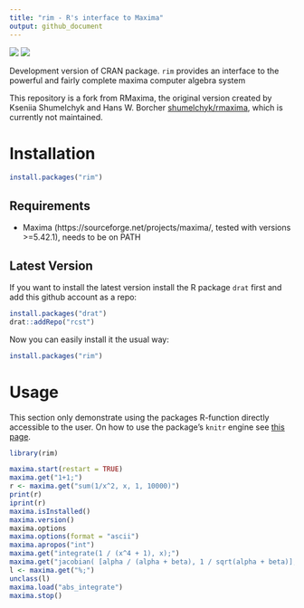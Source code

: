 ```yaml
---
title: "rim - R's interface to Maxima"
output: github_document
---
```


<!-- README.md is generated from README.Rmd. Please edit that file -->

[![](https://cranlogs.r-pkg.org/badges/rim)](https://cran.rstudio.com/web/packages/rim/index.html) 
[![](https://cranlogs.r-pkg.org/badges/grand-total/rim)](https://cran.rstudio.com/web/packages/rim/index.html)

Development version of CRAN package. `rim` provides an interface to the powerful and fairly complete maxima computer algebra system

This repository is a fork from RMaxima, the original version created by Kseniia Shumelchyk and Hans W. Borcher [shumelchyk/rmaxima](https://github.com/shumelchyk/rmaxima), which is currently not maintained.

# Installation

```r
install.packages("rim")
```


## Requirements
- Maxima (https://sourceforge.net/projects/maxima/, tested with versions >=5.42.1), needs to be on PATH


## Latest Version

If you want to install the latest version install the R package `drat` first and add this github account as a repo:

```r
install.packages("drat")
drat::addRepo("rcst")
```

Now you can easily install it the usual way:

```r
install.packages("rim")
```

# Usage

This section only demonstrate using the packages R-function directly accessible to the user. On how to use the package's `knitr` engine see [this page](https://rcst.github.io/rim/).

```r
library(rim)
```

```r
maxima.start(restart = TRUE)
maxima.get("1+1;")
r <- maxima.get("sum(1/x^2, x, 1, 10000)")
print(r)
iprint(r)
maxima.isInstalled()
maxima.version()
maxima.options
maxima.options(format = "ascii")
maxima.apropos("int")
maxima.get("integrate(1 / (x^4 + 1), x);")
maxima.get("jacobian( [alpha / (alpha + beta), 1 / sqrt(alpha + beta)], [alpha, beta] )")
l <- maxima.get("%;")
unclass(l)
maxima.load("abs_integrate")
maxima.stop()
```
